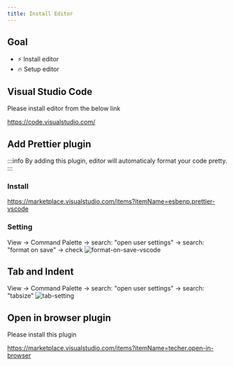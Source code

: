 ```yaml
---
title: Install Editor
---
```


## Goal

- ⚡ Install editor
- 🔥 Setup editor

## Visual Studio Code

Please install editor from the below link

https://code.visualstudio.com/

## Add Prettier plugin

:::info
By adding this plugin, editor will automaticaly format your code pretty.
:::

### Install

https://marketplace.visualstudio.com/items?itemName=esbenp.prettier-vscode

### Setting

View -> Command Palette -> search: "open user settings" -> search: "format on save" -> check
![format-on-save-vscode](https://storage.googleapis.com/coderhackers-assets/the-complete-webdev-with-rails-2020/vscode-format-on-save.gif)

## Tab and Indent

View -> Command Palette -> search: "open user settings" -> search: "tabsize"
![tab-setting](https://storage.googleapis.com/coderhackers-assets/the-complete-webdev-with-rails-2020/tab-indent-vscode-setting.png)

## Open in browser plugin

Please install this plugin

https://marketplace.visualstudio.com/items?itemName=techer.open-in-browser
